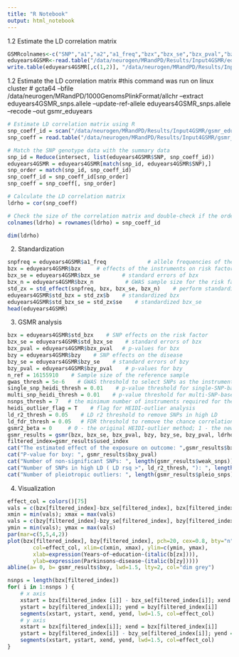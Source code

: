 ```yaml
---
title: "R Notebook"
output: html_notebook
---
```


1.2 Estimate the LD correlation matrix

```r
GSMRcolnames<-c("SNP","a1","a2","a1_freq","bzx","bzx_se","bzx_pval","bzx_n","bzy","bzy_se","bzy_pval","bzy_n")
eduyears4GSMR<-read.table("/data/neurogen/MRandPD/Results/Input4GSMR/eduyearsGSMRinput", skip = 1, col.names = GSMRcolnames)
write.table(eduyears4GSMR[,c(1,2)], "/data/neurogen/MRandPD/Results/Input4GSMR/eduyears4GSMR_snps.allele", col.names=F, row.names=F, quote=F)
```
1.2 Estimate the LD correlation matrix
#this command was run on linux cluster 
# gcta64 --bfile /data/neurogen/MRandPD/1000GenomsPlinkFormat/allchr --extract eduyears4GSMR_snps.allele --update-ref-allele eduyears4GSMR_snps.allele --recode --out gsmr_eduyears

```r
# Estimate LD correlation matrix using R
snp_coeff_id = scan("/data/neurogen/MRandPD/Results/Input4GSMR/gsmr_eduyears.xmat.gz", what="", nlines=1)
snp_coeff = read.table("/data/neurogen/MRandPD/Results/Input4GSMR/gsmr_eduyears.xmat.gz", header=F, skip=2)
```

```r
# Match the SNP genotype data with the summary data
snp_id = Reduce(intersect, list(eduyears4GSMR$SNP, snp_coeff_id))
eduyears4GSMR = eduyears4GSMR[match(snp_id, eduyears4GSMR$SNP),]
snp_order = match(snp_id, snp_coeff_id)
snp_coeff_id = snp_coeff_id[snp_order]
snp_coeff = snp_coeff[, snp_order]

# Calculate the LD correlation matrix
ldrho = cor(snp_coeff)

# Check the size of the correlation matrix and double-check if the order of the SNPs in the LD correlation matrix is consistent with that in the GWAS summary data
colnames(ldrho) = rownames(ldrho) = snp_coeff_id

dim(ldrho)
```

2. Standardization
```r
snpfreq = eduyears4GSMR$a1_freq             # allele frequencies of the SNPs
bzx = eduyears4GSMR$bzx     # effects of the instruments on risk factor
bzx_se = eduyears4GSMR$bzx_se       # standard errors of bzx
bzx_n = eduyears4GSMR$bzx_n          # GWAS sample size for the risk factor
std_zx = std_effect(snpfreq, bzx, bzx_se, bzx_n)    # perform standardisation
eduyears4GSMR$std_bzx = std_zx$b    # standardized bzx
eduyears4GSMR$std_bzx_se = std_zx$se    # standardized bzx_se
head(eduyears4GSMR)
```
3. GSMR analysis
```r
bzx = eduyears4GSMR$std_bzx    # SNP effects on the risk factor
bzx_se = eduyears4GSMR$std_bzx_se    # standard errors of bzx
bzx_pval = eduyears4GSMR$bzx_pval   # p-values for bzx
bzy = eduyears4GSMR$bzy    # SNP effects on the disease
bzy_se = eduyears4GSMR$bzy_se    # standard errors of bzy
bzy_pval = eduyears4GSMR$bzy_pval    # p-values for bzy
n_ref = 16155910    # Sample size of the reference sample
gwas_thresh = 5e-6    # GWAS threshold to select SNPs as the instruments for the GSMR analysis
single_snp_heidi_thresh = 0.01    # p-value threshold for single-SNP-based HEIDI-outlier analysis
multi_snp_heidi_thresh = 0.01    # p-value threshold for multi-SNP-based HEIDI-outlier analysis
nsnps_thresh = 7   # the minimum number of instruments required for the GSMR analysis
heidi_outlier_flag = T    # flag for HEIDI-outlier analysis
ld_r2_thresh = 0.05    # LD r2 threshold to remove SNPs in high LD
ld_fdr_thresh = 0.05   # FDR threshold to remove the chance correlations between the SNP instruments
gsmr2_beta = 0     # 0 - the original HEIDI-outlier method; 1 - the new HEIDI-outlier method that is currently under development 
gsmr_results = gsmr(bzx, bzx_se, bzx_pval, bzy, bzy_se, bzy_pval, ldrho, snp_coeff_id, n_ref, heidi_outlier_flag, gwas_thresh, single_snp_heidi_thresh, multi_snp_heidi_thresh, nsnps_thresh, ld_r2_thresh, ld_fdr_thresh, gsmr2_beta)    # GSMR analysis 
filtered_index=gsmr_results$used_index
cat("The estimated effect of the exposure on outcome: ",gsmr_results$bxy)
cat("P-value for bxy: ", gsmr_results$bxy_pval)
cat("Number of non-significant SNPs: ", length(gsmr_results$weak_snps))
cat("Number of SNPs in high LD ( LD rsq >", ld_r2_thresh, "): ", length(gsmr_results$linkage_snps))
cat("Number of pleiotropic outliers: ", length(gsmr_results$pleio_snps))
```
4. Visualization
```r
effect_col = colors()[75]
vals = c(bzx[filtered_index]-bzx_se[filtered_index], bzx[filtered_index]+bzx_se[filtered_index])
xmin = min(vals); xmax = max(vals)
vals = c(bzy[filtered_index]-bzy_se[filtered_index], bzy[filtered_index]+bzy_se[filtered_index])
ymin = min(vals); ymax = max(vals)
par(mar=c(5,5,4,2))
plot(bzx[filtered_index], bzy[filtered_index], pch=20, cex=0.8, bty="n", cex.axis=1.1, cex.lab=1.2,
        col=effect_col, xlim=c(xmin, xmax), ylim=c(ymin, ymax),
        xlab=expression(Years~of~education~(italic(b[zx]))),
        ylab=expression(Parkinsons~disease~(italic(b[zy]))))
abline(a= 0, b= gsmr_results$bxy, lwd=1.5, lty=2, col="dim grey")

nsnps = length(bzx[filtered_index])
for( i in 1:nsnps ) {
    # x axis
    xstart = bzx[filtered_index [i]] - bzx_se[filtered_index[i]]; xend = bzx[filtered_index[i]] + bzx_se[filtered_index[i]]
    ystart = bzy[filtered_index[i]]; yend = bzy[filtered_index[i]]
    segments(xstart, ystart, xend, yend, lwd=1.5, col=effect_col)
    # y axis
    xstart = bzx[filtered_index[i]]; xend = bzx[filtered_index[i]] 
    ystart = bzy[filtered_index[i]] - bzy_se[filtered_index[i]]; yend = bzy[filtered_index[i]] + bzy_se[filtered_index[i]]
    segments(xstart, ystart, xend, yend, lwd=1.5, col=effect_col)
}
```
